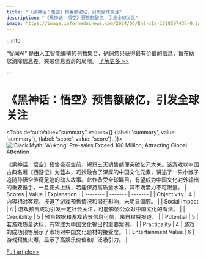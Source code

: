 ```yaml
---
title: "《黑神话：悟空》预售额破亿，引发全球关注"
description: "《黑神话：悟空》预售额破亿，引发全球关注"
image: https://image.informedainews.com/2024/06/Ent-cEa-1718507436-0.jpg
---
```



:::info

“智闻AI“ 是由人工智能编撰的刊物集合，确保您只获得最有价值的信息，旨在助您消除信息差，突破信息茧房的局限。  [了解更多 >>](/)

:::

# 《黑神话：悟空》预售额破亿，引发全球关注


<Tabs
	defaultValue="summary"
	values={[
	{label: 'summary', value: 'summary'},
	{label: 'score', value: 'score'},
]}>
<TabItem value="summary">
<img
  src="https://image.informedainews.com/2024/06/Ent-cEa-1718507436-0.jpg"
  alt="'Black Myth: Wukong' Pre-sales Exceed 100 Million, Attracting Global Attention"
/>



《黑神话：悟空》预售盛况空前，短短三天销售额便突破亿元大关。该游戏以中国古典名著《西游记》为蓝本，巧妙融合了深厚的中国文化元素，讲述了一只小猴子追随孙悟空传奇足迹的动人故事。此作备受全球瞩目，有望成为中国文化对外输出的重要推手。一旦正式上线，若能保持高质量水准，其市场潜力不可限量。
</TabItem>
<TabItem value="score">
	| Scores     | Value   | Explanation |
	| -------- | ------- | ------- |
	| Objectivity  | 4    | 内容相对客观，报道了游戏预售情况和潜在影响，未明显偏颇。    |
	| Social Impact | 4     | 游戏预售成功引发一定社会关注，可能影响公众对中国文化的看法。    |
	| Credibility    | 5    | 预售数据和游戏背景信息可信，来自权威报道。    |
	| Potential    | 5    | 若游戏质量达标，有望成为中国文化输出的重要案例。    |
	| Practicality    | 4    | 游戏的成功预售展示了市场对中国文化题材的接受度。    |
	| Entertainment Value    | 6    | 游戏预售火爆，显示了高娱乐价值和广泛吸引力。    |
</TabItem>
</Tabs>

[Full article>>](https://www.cnbeta.com.tw/articles/game/1434853.htm)

